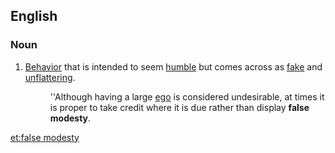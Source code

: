 ==English==

===Noun===
{{en-noun|sg=[[false]] [[modesty]]|-}}

#[[behavior|Behavior]] that is intended to seem [[humble]] but comes across as [[fake]] and [[unflattering]].
#:''Although having a large [[ego]] is considered undesirable, at times it is proper to take credit where it is due rather than display '''false modesty'''.

[[et:false modesty]]